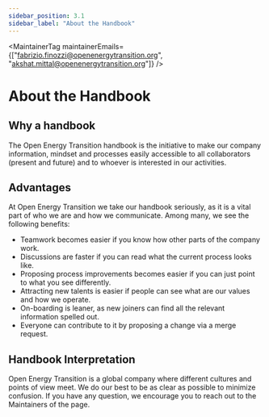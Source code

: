 ```yaml
---
sidebar_position: 3.1
sidebar_label: "About the Handbook"
---
```



<MaintainerTag maintainerEmails={["fabrizio.finozzi@openenergytransition.org", "akshat.mittal@openenergytransition.org"]} />

# About the Handbook

<ControlledDocBanner />

## Why a handbook
The Open Energy Transition handbook is the initiative to make our company information, mindset and processes easily accessible to all collaborators (present and future) and to whoever is interested in our activities.

## Advantages

At Open Energy Transition we take our handbook seriously, as it is a vital part of who we are and how we communicate. Among many, we see the following benefits:
- Teamwork becomes easier if you know how other parts of the company work.
- Discussions are faster if you can read what the current process looks like.
- Proposing process improvements becomes easier if you can just point to what you see differently.
- Attracting new talents is easier if people can see what are our values and how we operate.
- On-boarding is leaner, as new joiners can find all the relevant information spelled out.
- Everyone can contribute to it by proposing a change via a merge request.

## Handbook Interpretation

Open Energy Transition is a global company where different cultures and points of view meet. We do our best to be as clear as possible to minimize confusion.
If you have any question, we encourage you to reach out to the Maintainers of the page.


